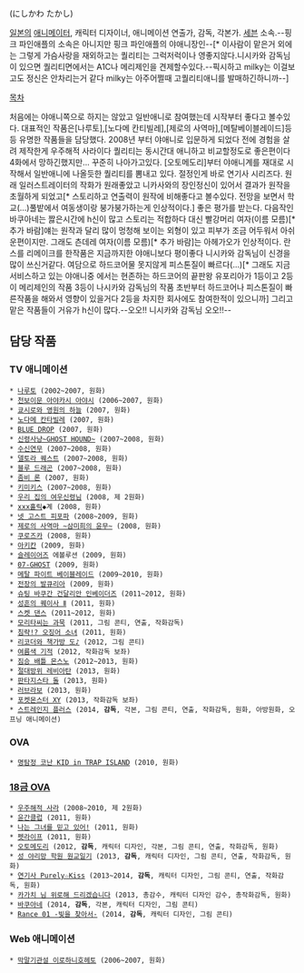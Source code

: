 {{{+1 西川貴史 }}} (にしかわ たかし)

[[일본]]의 [[애니메이터]], 캐릭터 디자이너, 애니메이션 연출가, 감독, 각본가. [[세븐#s-15|세븐]] 소속.--핑크 파인애플의 소속은 아니지만 핑크 파인애플의 야애니장인--[* 이사람이 맡은거 외에는 그렇게 가슴사랑을 재외하고는 퀄리티는 그럭저럭이나 영좋지않다.니시카와 감독님이 있으면 퀄리티면에서는 A1C나 메리제인을 견제할수있다.--픽시하고 milky는 이걸보고도 정신은 안차리는거 같다 milky는 아주어쩔때 고퀄리티애니를 발매하긴하니까--]


[[목차]]

처음에는 야애니쪽으로 하지는 않았고 일반애니로 참여했는데 시작부터 좋다고 볼수있다. 대표적인 작품은[나루토],[노다메 칸티빌레],[제로의 사역마],[메탈베이블레이드]등등 유명한 작품들을 담당했다. 2008년 부터 야애니로 입문하게 되었다 전에 경험을 살려 제작한게 우주해적 사라이다 퀄리티는 동시간대 애니하고 비교할정도로 좋은편이다 4화에서 망하긴했지만... 꾸준히 나아가고있다. [오토메도리]부터 야애니계를 재대로 시작해서 일반애니에 나올듯한 퀄리티를 뽐내고 있다. 절정인게 바로 연기사 시리즈다. 원래 일러스트레이터의 작화가 원래좋았고 니카사와의 장인정신이 있어서 결과가 원작을 초월하게 되었고[* 스토리하고 연출력이 원작에 비해좋다고 볼수있다. 전망을 보면서 학교(...)풀밭에서 여동생이랑 붕가붕가하는게 인상적이다.] 좋은 평가를 받는다. 다음작인 바쿠아네는 짫은시간에 h신이 많고 스토리는 적합하다 대신 빨강머리 여자(이름 모름)[* 추가 바람]얘는 원작과 달리 많이 멍청해 보이는 외형이 있고 피부가 조금 어두워서 아쉬운편이지만. 그래도 츤데레 여자(이름 모름)[* 추가 바람]는 아헤가오가 인상적이다.
란스를 리메이크를 한작품은 지금까지한 야애니보다 평이좋다 니시카와 감독님이 신경을 많이 쓰신거같다. 여담으로 하드코어물 못지않게 피스톤질이 빠르다(...)[* 그래도 지금 서비스하고 있는 야애니중 에서는 현존하는 하드코어의 끝판왕 유포리아가 1등이고 2등이 메리제인의 작품 3등이 나시카와 감독님의 작품 초반부터 하드코어나 피스톤질이 빠른작품을 해와서 영향이 있을거다 2등을 차지한 회사에도 참여한적이 있으니까] 그리고 맡은 작품들이 거유가 h신이 많다.--오오!! 니시카와 감독님 오오!!--

== 담당 작품 ==
=== TV 애니메이션 ===
 * [[나루토]] (2002~2007, 원화)
 * [[천보이문 아야카시 아야시]] (2006~2007, 원화)
 * [[쿄시로와 영원의 하늘]] (2007, 원화)
 * [[노다메 칸타빌레]] (2007, 원화)
 * [[BLUE DROP]] (2007, 원화)
 * [[신령사냥~GHOST HOUND~]] (2007~2008, 원화)
 * [[수신연무]] (2007~2008, 원화)
 * [[델토라 퀘스트]] (2007~2008, 원화)
 * [[블루 드래곤]] (2007~2008, 원화)
 * [[좀비 론]] (2007, 원화)
 * [[키미키스]] (2007~2008, 원화)
 * [[우리 집의 여우신령님]] (2008, 제 2원화)
 * [[xxx홀릭]]◆계 (2008, 원화)
 * [[넷 고스트 피포파]] (2008~2009, 원화)
 * [[제로의 사역마|제로의 사역마 ~삼미희의 윤무~]] (2008, 원화)
 * [[쿠로즈카]] (2008, 원화)
 * [[아키칸]] (2009, 원화)
 * [[슬레이어즈]] 에볼루션 (2009, 원화)
 * [[07-GHOST]] (2009, 원화)
 * [[메탈 파이트 베이블레이드]] (2009~2010, 원화)
 * [[전장의 발큐리아]] (2009, 원화)
 * [[슈팅 바쿠간#s-1.3|슈팅 바쿠간 건달리안 인베이더즈]] (2011~2012, 원화)
 * [[성흔의 퀘이사|성흔의 퀘이사 Ⅱ]] (2011, 원화)
 * [[스켓 댄스]] (2011~2012, 원화)
 * [[모리타씨는 과묵]] (2011, 그림 콘티, 연출, 작화감독)
 * [[침략! 오징어 소녀|침략!? 오징어 소녀]] (2011, 원화)
 * [[리코더와 책가방|리코더와 책가방 도♪]] (2012, 그림 콘티)
 * [[여름색 기적]] (2012, 작화감독 보좌)
 * [[짐승 배틀 몬스노]] (2012~2013, 원화)
 * [[절대방위 레비아탄]] (2013, 원화)
 * [[판타지스타 돌]] (2013, 원화)
 * [[러브라보]] (2013, 원화)
 * [[포켓몬스터 XY]] (2013, 작화감독 보좌)
 * [[스트레인지 플러스]] (2014, '''감독''', 각본, 그림 콘티, 연출, 작화감독, 원화, 아방원화, 오프닝 애니메이션)

=== OVA ===
 * [[명탐정 코난/OVA 목록|명탐정 코난 KID in TRAP ISLAND]] (2010, 원화)

=== [[야애니|18금 OVA]] ===
 * [[우주해적 사라]] (2008~2010, 제 2원화)
 * [[윤간클럽]] (2011, 원화)
 * [[나는 그녀를 믿고 있어!]] (2011, 원화)
 * [[펫라이프]] (2011, 원화)
 * [[오토메도리]] (2012, '''감독''', 캐릭터 디자인, 각본, 그림 콘티, 연출, 작화감독, 원화)
 * [[성 야리망 학원 원교일기]] (2013, '''감독''', 캐릭터 디자인, 그림 콘티, 연출, 작화감독, 원화)
 * [[연기사 Purely☆Kiss]] (2013~2014, '''감독''', 캐릭터 디자인, 그림 콘티, 연출, 작화감독, 원화)
 * [[카가치 님 위로해 드리겠습니다]] (2013, 총감수, 캐릭터 디자인 감수, 총작화감독, 원화)
 * [[바쿠아네]] (2014, '''감독''', 각본, 캐릭터 디자인, 그림 콘티)
 * [[Rance 01 -빛을 찾아서-]] (2014, '''감독''', 캐릭터 디자인, 그림 콘티)

=== Web 애니메이션 ===
 * [[막말기관설 이로하니호헤토]] (2006~2007, 원화)
